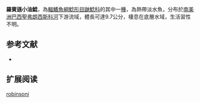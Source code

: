 {{Speciesbox
| name = 羅賓遜小油鯰
| image = 
| image_width = 250px
| status = NE
| status_system = IUCN3.1
| genus = Pimelodella
| species = robinsoni
| authority = [[Fowler|Fowler]], 1941
| synonyms = *''Rhamdella robinsoni '',Fowler, 1941 
}}

'''羅賓遜小油鯰'''，為[[輻鰭魚綱|輻鰭魚綱]][[鯰形目|鯰形目]][[鼬鯰科|鼬鯰科]]的其中一[[種|種]]，為熱帶淡水魚，分布於[[南美洲|南美洲]][[巴西|巴西]][[聖弗朗西斯科河|聖弗朗西斯科河]]下游流域，體長可達9.7公分，棲息在底層水域，生活習性不明。

==参考文献==
*{{FishBase_species|genus=Pimelodella|species=robinsoni|year=2015|month=7}}

== 扩展阅读 ==
{{refbegin}}
{{wikispecies-inline|Pimelodella robinsoni|羅賓遜小油鯰}}
{{refend}}
{{Taxonbar|from=Q6416986}}

[[Category:小油鯰屬|robinsoni]]